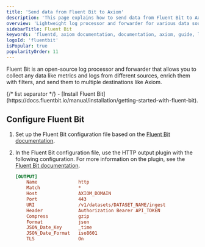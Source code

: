 ```yaml
---
title: 'Send data from Fluent Bit to Axiom'
description: 'This page explains how to send data from Fluent Bit to Axiom.'
overview: 'Lightweight log processor and forwarder for various data sources'
sidebarTitle: Fluent Bit
keywords: 'fluentd, axiom documentation, documentation, axiom, guide, logs, fluent bit, metrics'
logoId: 'fluentbit'
isPopular: true
popularityOrder: 11
---
```



Fluent Bit is an open-source log processor and forwarder that allows you to collect any data like metrics and logs from different sources, enrich them with filters, and send them to multiple destinations like Axiom.

<Prerequisites />
{/* list separator */}
- [Install Fluent Bit](https://docs.fluentbit.io/manual/installation/getting-started-with-fluent-bit).

## Configure Fluent Bit

1. Set up the Fluent Bit configuration file based on the [Fluent Bit documentation](https://docs.fluentbit.io/manual/administration/configuring-fluent-bit/classic-mode/configuration-file).
1. In the Fluent Bit configuration file, use the HTTP output plugin with the following configuration. For more information on the plugin, see the [Fluent Bit documentation](https://docs.fluentbit.io/manual/pipeline/outputs/http).

    ```ini
    [OUTPUT]
        Name               http
        Match              *
        Host               AXIOM_DOMAIN
        Port               443
        URI                /v1/datasets/DATASET_NAME/ingest
        Header             Authorization Bearer API_TOKEN
        Compress           gzip
        Format             json
        JSON_Date_Key      _time
        JSON_Date_Format   iso8601
        TLS                On
    ```

<Info>
<ReplaceDomain />
<ReplaceDatasetToken />
</Info>
